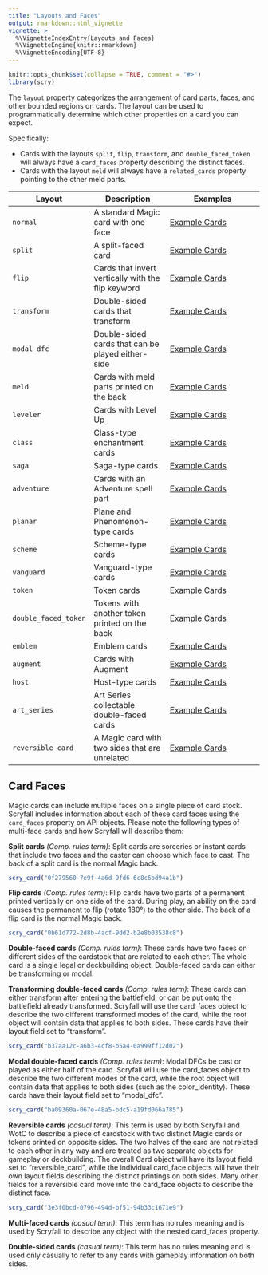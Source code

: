 ```yaml
---
title: "Layouts and Faces"
output: rmarkdown::html_vignette
vignette: >
  %\VignetteIndexEntry{Layouts and Faces}
  %\VignetteEngine{knitr::rmarkdown}
  %\VignetteEncoding{UTF-8}
---
```


```r
knitr::opts_chunk$set(collapse = TRUE, comment = "#>")
library(scry)
```

The `layout` property categorizes the arrangement of card parts, faces, and
other bounded regions on cards. The layout can be used to programmatically
determine which other properties on a card you can expect.

Specifically:

- Cards with the layouts `split`, `flip`, `transform`, and `double_faced_token`
  will always have a `card_faces` property describing the distinct faces.
- Cards with the layout `meld` will always have a `related_cards` property
  pointing to the other meld parts.

| Layout               | Description                                        | Examples                                                                   |
| -------------------- | -------------------------------------------------- | -------------------------------------------------------------------------- |
| `normal`             | A standard Magic card with one face                | [Example Cards](https://scryfall.com/search?q=layout%3Anormal)             |
| `split`              | A split-faced card                                 | [Example Cards](https://scryfall.com/search?q=layout%3Asplit)              |
| `flip`               | Cards that invert vertically with the flip keyword | [Example Cards](https://scryfall.com/search?q=layout%3Aflip)               |
| `transform`          | Double-sided cards that transform                  | [Example Cards](https://scryfall.com/search?q=layout%3Atransform)          |
| `modal_dfc`          | Double-sided cards that can be played either-side  | [Example Cards](https://scryfall.com/search?q=layout%3Amodal_dfc)          |
| `meld`               | Cards with meld parts printed on the back          | [Example Cards](https://scryfall.com/search?q=layout%3Ameld)               |
| `leveler`            | Cards with Level Up                                | [Example Cards](https://scryfall.com/search?q=layout%3Aleveler)            |
| `class`              | Class-type enchantment cards                       | [Example Cards](https://scryfall.com/search?q=layout%3Aclass)              |
| `saga`               | Saga-type cards                                    | [Example Cards](https://scryfall.com/search?q=layout%3Asaga)               |
| `adventure`          | Cards with an Adventure spell part                 | [Example Cards](https://scryfall.com/search?q=layout%3Aadventure)          |
| `planar`             | Plane and Phenomenon-type cards                    | [Example Cards](https://scryfall.com/search?q=layout%3Aplanar)             |
| `scheme`             | Scheme-type cards                                  | [Example Cards](https://scryfall.com/search?q=layout%3Ascheme)             |
| `vanguard`           | Vanguard-type cards                                | [Example Cards](https://scryfall.com/search?q=layout%3Avanguard)           |
| `token`              | Token cards                                        | [Example Cards](https://scryfall.com/search?q=layout%3Atoken)              |
| `double_faced_token` | Tokens with another token printed on the back      | [Example Cards](https://scryfall.com/search?q=layout%3Adouble_faced_token) |
| `emblem`             | Emblem cards                                       | [Example Cards](https://scryfall.com/search?q=layout%3Aemblem)             |
| `augment`            | Cards with Augment                                 | [Example Cards](https://scryfall.com/search?q=layout%3Aaugment)            |
| `host`               | Host-type cards                                    | [Example Cards](https://scryfall.com/search?q=layout%3Ahost)               |
| `art_series`         | Art Series collectable double-faced cards          | [Example Cards](https://scryfall.com/search?q=layout%3Aart_series)         |
| `reversible_card`    | A Magic card with two sides that are unrelated     | [Example Cards](https://scryfall.com/search?q=layout%3Areversible_card)    |

## Card Faces

Magic cards can include multiple faces on a single piece of card stock. Scryfall
includes information about each of these card faces using the `card_faces`
property on API objects. Please note the following types of multi-face cards and
how Scryfall will describe them:

**Split cards** _(Comp. rules term)_: Split cards are sorceries or instant cards
that include two faces and the caster can choose which face to cast. The back of
a split card is the normal Magic back.

```r
scry_card("0f279560-7e9f-4a6d-9fd6-6c8c6bd94a1b")
```

**Flip cards** _(Comp. rules term)_: Flip cards have two parts of a permanent
printed vertically on one side of the card. During play, an ability on the card
causes the permanent to flip (rotate 180°) to the other side. The back of a flip
card is the normal Magic back.

```r
scry_card("0b61d772-2d8b-4acf-9dd2-b2e8b03538c8")
```

**Double-faced cards** _(Comp. rules term)_: These cards have two faces on
different sides of the cardstock that are related to each other. The whole card
is a single legal or deckbuilding object. Double-faced cards can either be
transforming or modal.

**Transforming double-faced cards** _(Comp. rules term)_: These cards can either
transform after entering the battlefield, or can be put onto the battlefield
already transformed. Scryfall will use the card_faces object to describe the two
different transformed modes of the card, while the root object will contain data
that applies to both sides. These cards have their layout field set to
"transform".

```r
scry_card("b37aa12c-a6b3-4cf8-b5a4-0a999ff12d02")
```

**Modal double-faced cards** _(Comp. rules term)_: Modal DFCs be cast or played
as either half of the card. Scryfall will use the card_faces object to describe
the two different modes of the card, while the root object will contain data
that applies to both sides (such as the color_identity). These cards have their
layout field set to "modal_dfc".

```r
scry_card("ba09360a-067e-48a5-bdc5-a19fd066a785")
```

**Reversible cards** _(casual term)_: This term is used by both Scryfall and
WotC to describe a piece of cardstock with two distinct Magic cards or tokens
printed on opposite sides. The two halves of the card are not related to each
other in any way and are treated as two separate objects for gameplay or
deckbuilding. The overall Card object will have its layout field set to
"reversible_card", while the individual card_face objects will have their own
layout fields describing the distinct printings on both sides. Many other fields
for a reversible card move into the card_face objects to describe the distinct
face.

```r
scry_card("3e3f0bcd-0796-494d-bf51-94b33c1671e9")
```

**Multi-faced cards** _(casual term)_: This term has no rules meaning and is
used by Scryfall to describe any object with the nested card_faces property.

**Double-sided cards** _(casual term)_: This term has no rules meaning and is
used only casually to refer to any cards with gameplay information on both
sides.
